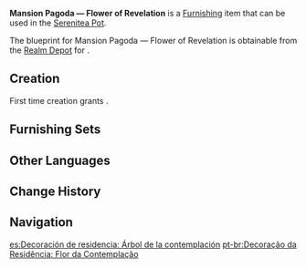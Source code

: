 {{Furnishing Infobox
|id             = 370711
|image          = Item Mansion Pagoda — Flower of Revelation.png
|category       = Building
|subcategory    = Sumeru
|quality        = 4
|adeptal_energy = 90
|load           = 200
|reduced_load   = 99
|description    = A pagoda from Sumeru Mansion: Meditative Retreat built around a thriving giant tree. The crown of the tree and its flowers are exceedingly large and can be seen from hundreds of meters away, emitting a calming and serene feeling. As a structure, it appears as something like a unique signifier, silently constraining visitors' actions and reminding them that they have stepped into the realm of silent meditation.
|mention        = 
|blueprint      = Realm Depot
|source1        = 
|surface        = 1
|height         = 14.0
}}
'''Mansion Pagoda — Flower of Revelation''' is a [[Furnishing]] item that can be used in the [[Serenitea Pot]].

The blueprint for Mansion Pagoda — Flower of Revelation is obtainable from the [[Realm Depot]] for {{Item|Realm Currency|24|x=240}}.

==Creation==
First time creation grants {{Item|Trust|24|x=90}}.
{{Recipe
|type = Creation
|time = 16h
|Brightwood = 18
|sort = Brightwood
}}

==Furnishing Sets==
{{Craft Usage}}

==Other Languages==
{{Other Languages
|default_hidden = 1
|en      = Mansion Pagoda &mdash; Flower of Revelation
|zhs     = 穹居标塔-「憬悟之花」
|zhs_rm  = Qióngjū Táixiè - "Jǐngwù zhī Huā"
|zht     = 穹居標塔-「憬悟之花」
|zht_rm  = Qióngjū Táixiè - "Jǐngwù zhī Huā"
|ja      = 住居の標識塔‐「醒悟の花」
|ja_rm   = Juukyo no Hyoushikitou - "Seigo no Hana"{{Assumed}}
|ko      = 거주지 표시탑-「깨달음의 꽃」
|ko_rm   = Geojuji Pyositap - "Kkaedareum-ui Kkot"
|es      = Decoración de residencia: Árbol de la contemplación
|fr      = Pagode de manoir «&nbsp;Fleur de révélation&nbsp;»
|ru      = Пагода особняка: Цветок откровения
|th      = หอคอยคฤหาสน์ - "ดอกไม้แห่งการตื่นรู้"
|th_rm   = 
|vi      = Tháp "Hoa Giác Ngộ"
|de      = Gutshaus-Pagode – „Blume der Erkenntnis“
|id      = Pagoda Kediaman: Bunga Kesadaran
|pt      = Decoração da Residência: Flor da Contemplação
|tr      = Köşk Pagodası - Aydınlanma Çiçeği
|it      = Pagoda della magione Fiore della rivelazione
}}

==Change History==
{{Change History|3.2}}

==Navigation==
{{Furnishing Navbox|exterior}}

[[es:Decoración de residencia: Árbol de la contemplación]]
[[pt-br:Decoração da Residência: Flor da Contemplação]]